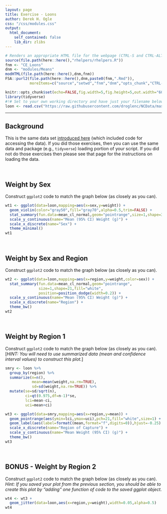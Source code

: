 ```yaml
---
layout: page
title: Exercise - Loons
author: Derek H. Ogle
css: "/css/modules.css"
output:
  html_document:
    self_contained: false
    lib_dir: zlibs
---
```


```r
# Renders an appropriate HTML file for the webpage (CTRL-S and CTRL-ALT-C)
source(file.path(here::here(),"rhelpers/rhelpers.R"))
fnm <- "CE_Loons"
dnm <- "modules/Means"
modHTML(file.path(here::here(),dnm,fnm))
FSA::purl2(file.path(here::here(),dnm,paste0(fnm,".Rmd")),
           moreItems=c("source","setwd","fnm","dnm","opts_chunk","CTRL-S"))
```
```r
knitr::opts_chunk$set(echo=FALSE,fig.width=5,fig.height=5,out.width="60%")
library(tidyverse)
#!# Set to your own working directory and have just your filename below.
loon <- read.csv("https://raw.githubusercontent.com/droglenc/NCData/master/Loon1.csv")
```

----

## Background
This is the same data set [introduced here](../Intro2/CE_Loons.html) (which included code for accessing the data). If you did those exercises, then you can use the same data and package (e.g., `tidyverse`) loading portion of your script. If you did not do those exercises then please see that page for the instructions on loading the data.

&nbsp;

## Weight by Sex
Construct `ggplot2` code to match the graph below (as closely as you can).

```r
wt1 <- ggplot(data=loon,mapping=aes(x=sex,y=weight)) +
  geom_violin(color="gray50",fill="gray70",alpha=0.5,trim=FALSE) +
  stat_summary(fun.data=mean_cl_normal,geom="pointrange",size=1,shape=3) +
  scale_y_continuous(name="Mean (95% CI) Weight (g)") +
  scale_x_discrete(name="Sex") +
  theme_minimal()
wt1
```

&nbsp;

## Weight by Sex and Region
Construct `ggplot2` code to match the graph below (as closely as you can).

```r
wt2 <- ggplot(data=loon,mapping=aes(x=region,y=weight,color=sex)) +
  stat_summary(fun.data=mean_cl_normal,geom="pointrange",
               size=1,shape=21,fill="white",
               position=position_dodge(width=0.2)) +
  scale_y_continuous(name="Mean (95% CI) Weight (g)") +
  scale_x_discrete(name="Region") +
  theme_bw()
wt2
```

&nbsp;

## Weight by Region 1
Construct `ggplot2` code to match the graph below (as closely as you can). [*HINT: You will need to use summarized data (mean and confidence interval values) to construct this plot.*]

```r
smry <- loon %>%
  group_by(region) %>%
  summarize(n=n(),
            mean=mean(weight,na.rm=TRUE),
            sd=sd(weight,na.rm=TRUE)) %>%
  mutate(se=sd/sqrt(n),
         ci=qt(0.975,df=n-1)*se,
         lci=mean-ci,
         uci=mean+ci)

wt3 <- ggplot(data=smry,mapping=aes(x=region,y=mean)) +
  geom_pointrange(aes(ymin=lci,ymax=uci),pch=21,fill="white",size=1) +
  geom_label(aes(label=formatC(mean,format="f",digits=0)),hjust=-0.25) +
  scale_x_discrete(name="Region of Capture") +
  scale_y_continuous(name="Mean Weight (95% CI) (g)") +
  theme_bw()
wt3
```

&nbsp;


## BONUS - Weight by Region 2
Construct `ggplot2` code to match the graph below (as closely as you can). *Hint: If you saved your plot from the previous section, you should be able to create this plot by "adding" one function of code to the saved ggplot object.*

```r
wt4 <- wt3 +
  geom_jitter(data=loon,aes(x=region,y=weight),width=0.05,alpha=0.5)
wt4
```

&nbsp;
